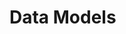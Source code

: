 # Data Models


<ul className="grid grid-cols-1 md:grid-cols-2 lg:grid-cols-3 xl:grid-cols-4 gap-4 -ml-6">
<ReferenceCard
    title="Cryptohistorical"
    description="Cryptocurrency Historical Price"
    url="/platform/data_models/CryptoHistorical"
    chevron={false}
/>
<ReferenceCard
    title="Cryptosearch"
    description="Cryptocurrency Search"
    url="/platform/data_models/CryptoSearch"
    chevron={false}
/>
<ReferenceCard
    title="Currencyhistorical"
    description="Currency Historical Price"
    url="/platform/data_models/CurrencyHistorical"
    chevron={false}
/>
<ReferenceCard
    title="Currencyreferencerates"
    description="Current, official, currency reference rates"
    url="/platform/data_models/CurrencyReferenceRates"
    chevron={false}
/>
<ReferenceCard
    title="Currencypairs"
    description="Currency Search"
    url="/platform/data_models/CurrencyPairs"
    chevron={false}
/>
<ReferenceCard
    title="Futurescurve"
    description="Futures Historical Price"
    url="/platform/data_models/FuturesCurve"
    chevron={false}
/>
<ReferenceCard
    title="Futureshistorical"
    description="Futures Historical Price"
    url="/platform/data_models/FuturesHistorical"
    chevron={false}
/>
<ReferenceCard
    title="Optionschains"
    description="Get the complete options chain for a ticker"
    url="/platform/data_models/OptionsChains"
    chevron={false}
/>
<ReferenceCard
    title="Optionsunusual"
    description="Get the complete options chain for a ticker"
    url="/platform/data_models/OptionsUnusual"
    chevron={false}
/>
<ReferenceCard
    title="Balanceofpayments"
    description="Balance of Payments Reports"
    url="/platform/data_models/BalanceOfPayments"
    chevron={false}
/>
<ReferenceCard
    title="Economiccalendar"
    description="Economic Calendar"
    url="/platform/data_models/EconomicCalendar"
    chevron={false}
/>
<ReferenceCard
    title="Consumerpriceindex"
    description="Consumer Price Index (CPI) Data"
    url="/platform/data_models/ConsumerPriceIndex"
    chevron={false}
/>
<ReferenceCard
    title="Gdpforecast"
    description="Forecasted GDP Data"
    url="/platform/data_models/GdpForecast"
    chevron={false}
/>
<ReferenceCard
    title="Gdpnominal"
    description="Nominal GDP Data"
    url="/platform/data_models/GdpNominal"
    chevron={false}
/>
<ReferenceCard
    title="Gdpreal"
    description="Real GDP Data"
    url="/platform/data_models/GdpReal"
    chevron={false}
/>
<ReferenceCard
    title="Riskpremium"
    description="Historical Market Risk Premium"
    url="/platform/data_models/RiskPremium"
    chevron={false}
/>
<ReferenceCard
    title="Calendardividend"
    description="Upcoming and Historical Dividend Calendar"
    url="/platform/data_models/CalendarDividend"
    chevron={false}
/>
<ReferenceCard
    title="Calendarearnings"
    description="Upcoming and Historical earnings calendar"
    url="/platform/data_models/CalendarEarnings"
    chevron={false}
/>
<ReferenceCard
    title="Calendaripo"
    description="Upcoming and Historical IPO Calendar"
    url="/platform/data_models/CalendarIpo"
    chevron={false}
/>
<ReferenceCard
    title="Calendarsplits"
    description="Calendar Splits"
    url="/platform/data_models/CalendarSplits"
    chevron={false}
/>
<ReferenceCard
    title="Equitypeers"
    description="Equity Peers"
    url="/platform/data_models/EquityPeers"
    chevron={false}
/>
<ReferenceCard
    title="Otcaggregate"
    description="Weekly aggregate trade data for Over The Counter deals"
    url="/platform/data_models/OTCAggregate"
    chevron={false}
/>
<ReferenceCard
    title="Equityactive"
    description="Get the most active Equities"
    url="/platform/data_models/EquityActive"
    chevron={false}
/>
<ReferenceCard
    title="Equityaggressivesmallcaps"
    description="Get aggressive small cap Equities"
    url="/platform/data_models/EquityAggressiveSmallCaps"
    chevron={false}
/>
<ReferenceCard
    title="Discoveryfilings"
    description="Get the most-recent filings submitted to the SEC"
    url="/platform/data_models/DiscoveryFilings"
    chevron={false}
/>
<ReferenceCard
    title="Equitygainers"
    description="Get the top Equity gainers"
    url="/platform/data_models/EquityGainers"
    chevron={false}
/>
<ReferenceCard
    title="Growthtechequities"
    description="Get growth tech Equities"
    url="/platform/data_models/GrowthTechEquities"
    chevron={false}
/>
<ReferenceCard
    title="Equitylosers"
    description="Get the top Equity losers"
    url="/platform/data_models/EquityLosers"
    chevron={false}
/>
<ReferenceCard
    title="Topretail"
    description="Tracks over $30B USD/day of individual investors trades"
    url="/platform/data_models/TopRetail"
    chevron={false}
/>
<ReferenceCard
    title="Equityundervaluedgrowth"
    description="Get undervalued growth Equities"
    url="/platform/data_models/EquityUndervaluedGrowth"
    chevron={false}
/>
<ReferenceCard
    title="Equityundervaluedlargecaps"
    description="Get undervalued large cap Equities"
    url="/platform/data_models/EquityUndervaluedLargeCaps"
    chevron={false}
/>
<ReferenceCard
    title="Upcomingreleasedays"
    description="Get upcoming release days"
    url="/platform/data_models/UpcomingReleaseDays"
    chevron={false}
/>
<ReferenceCard
    title="Pricetargetconsensus"
    description="Price Target Consensus"
    url="/platform/data_models/PriceTargetConsensus"
    chevron={false}
/>
<ReferenceCard
    title="Analystestimates"
    description="Historical Analyst Estimates"
    url="/platform/data_models/AnalystEstimates"
    chevron={false}
/>
<ReferenceCard
    title="Pricetarget"
    description="Price Target"
    url="/platform/data_models/PriceTarget"
    chevron={false}
/>
<ReferenceCard
    title="Balancesheet"
    description="Balance Sheet"
    url="/platform/data_models/BalanceSheet"
    chevron={false}
/>
<ReferenceCard
    title="Balancesheetgrowth"
    description="Balance Sheet Statement Growth"
    url="/platform/data_models/BalanceSheetGrowth"
    chevron={false}
/>
<ReferenceCard
    title="Cashflowstatement"
    description="Cash Flow Statement"
    url="/platform/data_models/CashFlowStatement"
    chevron={false}
/>
<ReferenceCard
    title="Cashflowstatementgrowth"
    description="Cash Flow Statement Growth"
    url="/platform/data_models/CashFlowStatementGrowth"
    chevron={false}
/>
<ReferenceCard
    title="Historicaldividends"
    description="Historical Dividends"
    url="/platform/data_models/HistoricalDividends"
    chevron={false}
/>
<ReferenceCard
    title="Historicalemployees"
    description="Historical Employees"
    url="/platform/data_models/HistoricalEmployees"
    chevron={false}
/>
<ReferenceCard
    title="Companyfilings"
    description="Company Filings"
    url="/platform/data_models/CompanyFilings"
    chevron={false}
/>
<ReferenceCard
    title="Financialattributes"
    description="Fetch the value of financial attributes for a selected company and fiscal period"
    url="/platform/data_models/FinancialAttributes"
    chevron={false}
/>
<ReferenceCard
    title="Historicaleps"
    description="Historical earnings-per-share for a given company"
    url="/platform/data_models/HistoricalEps"
    chevron={false}
/>
<ReferenceCard
    title="Historicalsplits"
    description="Historical Splits"
    url="/platform/data_models/HistoricalSplits"
    chevron={false}
/>
<ReferenceCard
    title="Incomestatement"
    description="Income Statement"
    url="/platform/data_models/IncomeStatement"
    chevron={false}
/>
<ReferenceCard
    title="Incomestatementgrowth"
    description="Income Statement Growth"
    url="/platform/data_models/IncomeStatementGrowth"
    chevron={false}
/>
<ReferenceCard
    title="Keyexecutives"
    description="Key Executives"
    url="/platform/data_models/KeyExecutives"
    chevron={false}
/>
<ReferenceCard
    title="Executivecompensation"
    description="Get Executive Compensation"
    url="/platform/data_models/ExecutiveCompensation"
    chevron={false}
/>
<ReferenceCard
    title="Keymetrics"
    description="Key Metrics"
    url="/platform/data_models/KeyMetrics"
    chevron={false}
/>
<ReferenceCard
    title="Equityvaluationmultiples"
    description="Equity Valuation Multiples"
    url="/platform/data_models/EquityValuationMultiples"
    chevron={false}
/>
<ReferenceCard
    title="Companyoverview"
    description="Company Overview"
    url="/platform/data_models/CompanyOverview"
    chevron={false}
/>
<ReferenceCard
    title="Financialratios"
    description="Extensive set of ratios over time"
    url="/platform/data_models/FinancialRatios"
    chevron={false}
/>
<ReferenceCard
    title="Revenuegeographic"
    description="Revenue Geographic"
    url="/platform/data_models/RevenueGeographic"
    chevron={false}
/>
<ReferenceCard
    title="Revenuebusinessline"
    description="Revenue Business Line"
    url="/platform/data_models/RevenueBusinessLine"
    chevron={false}
/>
<ReferenceCard
    title="Searchfinancialattributes"
    description="Search financial attributes for financial statements"
    url="/platform/data_models/SearchFinancialAttributes"
    chevron={false}
/>
<ReferenceCard
    title="Trailingdividendyield"
    description="Trailing 1yr dividend yield"
    url="/platform/data_models/TrailingDividendYield"
    chevron={false}
/>
<ReferenceCard
    title="Earningscalltranscript"
    description="Earnings Call Transcript"
    url="/platform/data_models/EarningsCallTranscript"
    chevron={false}
/>
<ReferenceCard
    title="Marketsnapshots"
    description="Get a current, complete, market snapshot"
    url="/platform/data_models/MarketSnapshots"
    chevron={false}
/>
<ReferenceCard
    title="Insidertrading"
    description="Insider Trading"
    url="/platform/data_models/InsiderTrading"
    chevron={false}
/>
<ReferenceCard
    title="Institutionalownership"
    description="Institutional Ownership"
    url="/platform/data_models/InstitutionalOwnership"
    chevron={false}
/>
<ReferenceCard
    title="Equityownership"
    description="Equity Ownership"
    url="/platform/data_models/EquityOwnership"
    chevron={false}
/>
<ReferenceCard
    title="Sharestatistics"
    description="Share Statistics"
    url="/platform/data_models/ShareStatistics"
    chevron={false}
/>
<ReferenceCard
    title="Equityhistorical"
    description="Equity Historical price"
    url="/platform/data_models/EquityHistorical"
    chevron={false}
/>
<ReferenceCard
    title="Equitynbbo"
    description="Equity NBBO"
    url="/platform/data_models/EquityNBBO"
    chevron={false}
/>
<ReferenceCard
    title="Priceperformance"
    description="Price performance as a return, over different periods"
    url="/platform/data_models/PricePerformance"
    chevron={false}
/>
<ReferenceCard
    title="Equityquote"
    description="Equity Quote"
    url="/platform/data_models/EquityQuote"
    chevron={false}
/>
<ReferenceCard
    title="Equityinfo"
    description="Equity Info"
    url="/platform/data_models/EquityInfo"
    chevron={false}
/>
<ReferenceCard
    title="Equityscreener"
    description="Equity Screen"
    url="/platform/data_models/EquityScreener"
    chevron={false}
/>
<ReferenceCard
    title="Equitysearch"
    description="Equity Search"
    url="/platform/data_models/EquitySearch"
    chevron={false}
/>
<ReferenceCard
    title="Equityftd"
    description="Get reported Fail-to-deliver (FTD) data"
    url="/platform/data_models/EquityFTD"
    chevron={false}
/>
<ReferenceCard
    title="Equityshortinterest"
    description="Get reported Short Volume and Days to Cover data"
    url="/platform/data_models/EquityShortInterest"
    chevron={false}
/>
<ReferenceCard
    title="Shortvolume"
    description="Get reported Fail-to-deliver (FTD) data"
    url="/platform/data_models/ShortVolume"
    chevron={false}
/>
<ReferenceCard
    title="Etfcountries"
    description="ETF Country weighting"
    url="/platform/data_models/EtfCountries"
    chevron={false}
/>
<ReferenceCard
    title="Etfactive"
    description="Get the most active ETFs"
    url="/platform/data_models/ETFActive"
    chevron={false}
/>
<ReferenceCard
    title="Etfgainers"
    description="Get the top ETF gainers"
    url="/platform/data_models/ETFGainers"
    chevron={false}
/>
<ReferenceCard
    title="Etflosers"
    description="Get the top ETF losers"
    url="/platform/data_models/ETFLosers"
    chevron={false}
/>
<ReferenceCard
    title="Etfhistorical"
    description="ETF Historical Market Price"
    url="/platform/data_models/EtfHistorical"
    chevron={false}
/>
<ReferenceCard
    title="Etfholdings"
    description="Get the holdings for an individual ETF"
    url="/platform/data_models/EtfHoldings"
    chevron={false}
/>
<ReferenceCard
    title="Etfholdingsdate"
    description="Get the holdings filing date for an individual ETF"
    url="/platform/data_models/EtfHoldingsDate"
    chevron={false}
/>
<ReferenceCard
    title="Etfholdingsperformance"
    description="Get the ETF holdings performance"
    url="/platform/data_models/EtfHoldingsPerformance"
    chevron={false}
/>
<ReferenceCard
    title="Etfinfo"
    description="ETF Information Overview"
    url="/platform/data_models/EtfInfo"
    chevron={false}
/>
<ReferenceCard
    title="Priceperformance"
    description="Price performance as a return, over different periods"
    url="/platform/data_models/PricePerformance"
    chevron={false}
/>
<ReferenceCard
    title="Etfsearch"
    description="Search for ETFs"
    url="/platform/data_models/EtfSearch"
    chevron={false}
/>
<ReferenceCard
    title="Etfsectors"
    description="ETF Sector weighting"
    url="/platform/data_models/EtfSectors"
    chevron={false}
/>
<ReferenceCard
    title="Commercialpaper"
    description="Commercial Paper"
    url="/platform/data_models/CommercialPaper"
    chevron={false}
/>
<ReferenceCard
    title="Highqualitymarketcorporatebond"
    description="High Quality Market Corporate Bond"
    url="/platform/data_models/HighQualityMarketCorporateBond"
    chevron={false}
/>
<ReferenceCard
    title="Icebofa"
    description="ICE BofA US Corporate Bond Indices"
    url="/platform/data_models/ICEBofA"
    chevron={false}
/>
<ReferenceCard
    title="Moodycorporatebondindex"
    description="Moody Corporate Bond Index"
    url="/platform/data_models/MoodyCorporateBondIndex"
    chevron={false}
/>
<ReferenceCard
    title="Spotrate"
    description="Spot Rates"
    url="/platform/data_models/SpotRate"
    chevron={false}
/>
<ReferenceCard
    title="Euyieldcurve"
    description="Euro Area Yield Curve"
    url="/platform/data_models/EUYieldCurve"
    chevron={false}
/>
<ReferenceCard
    title="Treasuryauctions"
    description="Government Treasury Auctions"
    url="/platform/data_models/TreasuryAuctions"
    chevron={false}
/>
<ReferenceCard
    title="Treasuryrates"
    description="Government Treasury Rates"
    url="/platform/data_models/TreasuryRates"
    chevron={false}
/>
<ReferenceCard
    title="Usyieldcurve"
    description="US Yield Curve"
    url="/platform/data_models/USYieldCurve"
    chevron={false}
/>
<ReferenceCard
    title="Ameribor"
    description="Ameribor"
    url="/platform/data_models/AMERIBOR"
    chevron={false}
/>
<ReferenceCard
    title="Discountwindowprimarycreditrate"
    description="Discount Window Primary Credit Rate"
    url="/platform/data_models/DiscountWindowPrimaryCreditRate"
    chevron={false}
/>
<ReferenceCard
    title="Europeancentralbankinterestrates"
    description="European Central Bank Interest Rates"
    url="/platform/data_models/EuropeanCentralBankInterestRates"
    chevron={false}
/>
<ReferenceCard
    title="Fedfunds"
    description="Fed Funds Rate"
    url="/platform/data_models/FEDFUNDS"
    chevron={false}
/>
<ReferenceCard
    title="Projections"
    description="Fed Funds Rate Projections"
    url="/platform/data_models/PROJECTIONS"
    chevron={false}
/>
<ReferenceCard
    title="Estr"
    description="Euro Short-Term Rate"
    url="/platform/data_models/ESTR"
    chevron={false}
/>
<ReferenceCard
    title="Iorb"
    description="Interest on Reserve Balances"
    url="/platform/data_models/IORB"
    chevron={false}
/>
<ReferenceCard
    title="Sonia"
    description="Sterling Overnight Index Average"
    url="/platform/data_models/SONIA"
    chevron={false}
/>
<ReferenceCard
    title="Sofr"
    description="Secured Overnight Financing Rate"
    url="/platform/data_models/SOFR"
    chevron={false}
/>
<ReferenceCard
    title="Treasuryconstantmaturity"
    description="Treasury Constant Maturity"
    url="/platform/data_models/TreasuryConstantMaturity"
    chevron={false}
/>
<ReferenceCard
    title="Selectedtreasuryconstantmaturity"
    description="Select Treasury Constant Maturity"
    url="/platform/data_models/SelectedTreasuryConstantMaturity"
    chevron={false}
/>
<ReferenceCard
    title="Selectedtreasurybill"
    description="Select Treasury Bill"
    url="/platform/data_models/SelectedTreasuryBill"
    chevron={false}
/>
<ReferenceCard
    title="Availableindices"
    description="Available Indices"
    url="/platform/data_models/AvailableIndices"
    chevron={false}
/>
<ReferenceCard
    title="Indexconstituents"
    description="Index Constituents"
    url="/platform/data_models/IndexConstituents"
    chevron={false}
/>
<ReferenceCard
    title="Europeanindices"
    description="Historical European Indices"
    url="/platform/data_models/EuropeanIndices"
    chevron={false}
/>
<ReferenceCard
    title="Europeanindexconstituents"
    description="European Index Constituents"
    url="/platform/data_models/EuropeanIndexConstituents"
    chevron={false}
/>
<ReferenceCard
    title="Fredindices"
    description="Historical Fred Indices"
    url="/platform/data_models/FredIndices"
    chevron={false}
/>
<ReferenceCard
    title="Marketindices"
    description="Historical Market Indices"
    url="/platform/data_models/MarketIndices"
    chevron={false}
/>
<ReferenceCard
    title="Indexsearch"
    description="Index Search"
    url="/platform/data_models/IndexSearch"
    chevron={false}
/>
<ReferenceCard
    title="Indexsnapshots"
    description="Index Snapshots"
    url="/platform/data_models/IndexSnapshots"
    chevron={false}
/>
<ReferenceCard
    title="Sp500Multiples"
    description="S&P 500 Multiples"
    url="/platform/data_models/SP500Multiples"
    chevron={false}
/>
<ReferenceCard
    title="Companynews"
    description="Company News"
    url="/platform/data_models/CompanyNews"
    chevron={false}
/>
<ReferenceCard
    title="Worldnews"
    description="World News"
    url="/platform/data_models/WorldNews"
    chevron={false}
/>
<ReferenceCard
    title="Cot"
    description="Commitment of Traders Reports"
    url="/platform/data_models/COT"
    chevron={false}
/>
<ReferenceCard
    title="Cotsearch"
    description="Curated Commitment of Traders Reports"
    url="/platform/data_models/COTSearch"
    chevron={false}
/>
<ReferenceCard
    title="Cikmap"
    description="Get the CIK number corresponding to a ticker symbol"
    url="/platform/data_models/CikMap"
    chevron={false}
/>
<ReferenceCard
    title="Filings"
    description="Look up filings to the SEC by ticker symbol or CIK"
    url="/platform/data_models/Filings"
    chevron={false}
/>
<ReferenceCard
    title="Institutionssearch"
    description="Look up institutions regulated by the SEC"
    url="/platform/data_models/InstitutionsSearch"
    chevron={false}
/>
<ReferenceCard
    title="Rsslitigation"
    description="The RSS feed provides links to litigation releases concerning civil lawsuits brought by the Commission in federal"
    url="/platform/data_models/RssLitigation"
    chevron={false}
/>
<ReferenceCard
    title="Schemafiles"
    description="Get lists of SEC XML schema files by year"
    url="/platform/data_models/SchemaFiles"
    chevron={false}
/>
<ReferenceCard
    title="Sicsearch"
    description="Fuzzy search for Industry Titles, Reporting Office, and SIC Codes"
    url="/platform/data_models/SicSearch"
    chevron={false}
/>
<ReferenceCard
    title="Symbolmap"
    description="Get the ticker symbol corresponding to a company's CIK"
    url="/platform/data_models/SymbolMap"
    chevron={false}
/>
</ul>
